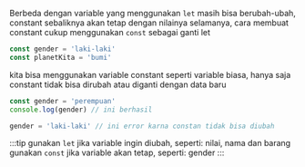 Berbeda dengan variable yang menggunakan `let` masih bisa berubah-ubah, constant sebaliknya akan tetap dengan nilainya selamanya, cara membuat constant cukup menggunakan `const` sebagai ganti let

```js
const gender = 'laki-laki'
const planetKita = 'bumi'
```

kita bisa menggunakan variable constant seperti variable biasa, hanya saja constant tidak bisa dirubah atau diganti dengan data baru

```js
const gender = 'perempuan'
console.log(gender) // ini berhasil

gender = 'laki-laki' // ini error karna constan tidak bisa diubah
```

:::tip
gunakan `let` jika variable ingin diubah, seperti: nilai, nama dan barang<br/>
gunakan `const` jika variable akan tetap, seperti: gender
:::